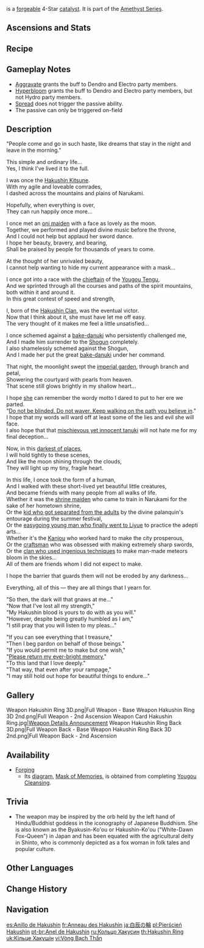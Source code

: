 {{Weapon Infobox
|title          = Haku&shy;shin Ring
|id             = 14414
|image          = <gallery>
Weapon Hakushin Ring.png|Base
Weapon Hakushin Ring 2nd.png|2nd Ascension
</gallery>
|series         = Amethyst
|type           = Catalyst
|releaseDate    = 2021-07-21
|quality        = 4
|obtain         = Forging
|diagram        = [[Sacred Sakura Cleansing Ritual]] Quest Series
|2nd_stat_type  = Energy Recharge
|base_atk       = 44
|2nd_stat       = 6.7%
|passive        = Sakura Saiguu
|effect         = After the character equipped with this weapon triggers an Electro elemental reaction, nearby party members of an Elemental Type involved in the elemental reaction receive a (var1)% Elemental DMG Bonus for their element, lasting 6s. Elemental Bonuses gained in this way cannot be stacked.
|eff_att1       = Elemental Reaction Dependent
|eff_rank1_var1 = 10
|eff_rank2_var1 = 12.5
|eff_rank3_var1 = 15
|eff_rank4_var1 = 17.5
|eff_rank5_var1 = 20
}}
{{Description|A catalyst that carries the memory of the Kitsune Saiguu of ancient times. However, this device is but an impoverished vessel for the full breadth of her thought.}}
{{Lang|'''Hakushin Ring'''|ja=白辰の輪|ja_rm=Hakushin no Wa}} is a [[forge]]able 4-Star [[catalyst]]. It is part of the [[Amethyst Series]].

==Ascensions and Stats==
{{Weapon Ascensions and Stats
|ascendMat1 = Coral Branch of a Distant Sea
|ascendMat2 = Jeweled Branch of a Distant Sea
|ascendMat3 = Jade Branch of a Distant Sea
|ascendMat4 = Golden Branch of a Distant Sea
|bossMat1   = Dismal Prism
|bossMat2   = Crystal Prism
|bossMat3   = Polarizing Prism
|commonMat1 = Divining Scroll
|commonMat2 = Sealed Scroll
|commonMat3 = Forbidden Curse Scroll
}}

==Recipe==
{{Recipe
|type = Forging
|Northlander Catalyst Billet = 1
|Amethyst Lump = 50
|White Iron Chunk = 50
|Mora = 500
|time = 10s
|sort = Northlander Catalyst Billet;Amethyst Lump;White Iron Chunk;Mora
}}

==Gameplay Notes==
* [[Aggravate]] grants the buff to Dendro and Electro party members.
* [[Hyperbloom]] grants the buff to Dendro and Electro party members, but not Hydro party members.
* [[Spread]] does not trigger the passive ability.
* The passive can only be triggered on-field

==Description==
"People come and go in such haste, like dreams that stay in the night and leave in the morning."

This simple and ordinary life...<br>
Yes, I think I've lived it to the full.

I was once the [[Kitsune Saiguu|Hakushin Kitsune]].<br>
With my agile and loveable comrades,<br>
I dashed across the mountains and plains of Narukami.

Hopefully, when everything is over,<br>
They can run happily once more...

I once met an [[Chiyo|oni maiden]] with a face as lovely as the moon.<br>
Together, we performed and played divine music before the throne,<br>
And I could not help but applaud her sword dance.<br>
I hope her beauty, bravery, and bearing,<br>
Shall be praised by people for thousands of years to come.

At the thought of her unrivaled beauty,<br>
I cannot help wanting to hide my current appearance with a mask...

I once got into a race with the [[Reizenbou|chieftain]] of the [[Yougou Tengu]],<br>
And we sprinted through all the courses and paths of the spirit mountains, both within it and around it.<br>
In this great contest of speed and strength,

I, born of the [[Hakushin Clan]], was the eventual victor.<br>
Now that I think about it, she must have let me off easy.<br>
The very thought of it makes me feel a little unsatisfied...

I once schemed against a [[Ioroi|bake-danuki]] who persistently challenged me,<br>
And I made him surrender to the [[Ei|Shogun]] completely.<br>
I also shamelessly schemed against the Shogun,<br>
And I made her put the great [[bake-danuki]] under her command.

That night, the moonlight swept the [[Tenshukaku|imperial garden]], through branch and petal,<br>
Showering the courtyard with pearls from heaven.<br>
That scene still glows brightly in my shallow heart...

I hope [[Ei|she]] can remember the wordy motto I dared to put to her ere we parted.<br>
"[[Yougou Cleansing|Do not be blinded. Do not waver. Keep walking on the path you believe in]]."<br>
I hope that my words will ward off at least some of the lies and evil she will face.<br>
I also hope that that [[Ioroi|mischievous yet innocent tanuki]] will not hate me for my final deception...

Now, in this [[The Abyss|darkest of places]],<br>
I will hold tightly to these scenes,<br>
And like the moon shining through the clouds,<br>
They will light up my tiny, fragile heart.

In this life, I once took the form of a human,<br>
And I walked with these short-lived yet beautiful little creatures,<br>
And became friends with many people from all walks of life.<br>
Whether it was the [[Asase Hibiki|shrine maiden]] who came to train in Narukami for the sake of her hometown shrine,<br>
Or the [[Retracing Bolide|kid who got separated from the adults]] by the divine palanquin's entourage during the summer festival,<br>
Or the [[Kamuna Harunosuke|easygoing young man who finally went to Liyue]] to practice the adepti arts...<br>
Whether it's the [[Hiiragi Hiroshi|Kanjou]] who worked hard to make the city prosperous,<br>
Or the [[Mikoshi Nagamasa|craftsman]] who was obsessed with making extremely sharp swords,<br>
Or the [[Naganohara Family|clan who used ingenious techniques]] to make man-made meteors bloom in the skies...<br>
All of them are friends whom I did not expect to make.

I hope the barrier that guards them will not be eroded by any darkness...

Everything, all of this &mdash; they are all things that I yearn for.

"So then, the dark will that gnaws at me..."<br>
"Now that I've lost all my strength,"<br>
"My Hakushin blood is yours to do with as you will."<br>
"However, despite being greatly humbled as I am,"<br>
"I still pray that you will listen to my pleas..."

"If you can see everything that I treasure,"<br>
"Then I beg pardon on behalf of those beings."<br>
"If you would permit me to make but one wish,"<br>
"[[Hanachirusato|Please return my ever-bright memory]],"<br>
"To this land that I love deeply."<br>
"That way, that even after your rampage,"<br>
"I may still hold out hope for beautiful things to endure..."

==Gallery==
<gallery>
Weapon Hakushin Ring 3D.png|Full Weapon - Base
Weapon Hakushin Ring 3D 2nd.png|Full Weapon - 2nd Ascension
Weapon Card Hakushin Ring.jpg|[https://www.hoyolab.com/article/568805 Weapon Details Announcement]
Weapon Hakushin Ring Back 3D.png|Full Weapon Back - Base
Weapon Hakushin Ring Back 3D 2nd.png|Full Weapon Back - 2nd Ascension
</gallery>

==Availability==
*[[Forging]]
**Its [[diagram]], [[Mask of Memories]], is obtained from completing [[Yougou Cleansing]].

==Trivia==
*The weapon may be inspired by the orb {{Lang|{{w|Cintamani|Nyoi Houju}}|sa=चिंतामणि|sa_rm=Cintāmaṇi|sa_tl=Wish-Fulfilling Gem|ja=如意宝珠|ja_tl=As-One-Wishes Jewel|sort=ja,sa}} held by the left hand of Hindu/Buddhist goddess {{w|Dakini}} in the iconography of Japanese Buddhism. She is also known as the Byakusin-Ko'ou or Hakushin-Ko'ou ("White-Dawn Fox-Queen") in Japan and has been equated with the agricultural deity {{w|Inari Ōkami|Inari}} in Shinto, who is commonly depicted as a fox woman in folk tales and popular culture.

==Other Languages==
{{Other Languages

|1_en    = Hakushin Ring
|1_zhs   = 白辰之环
|1_zhs_rm = Báichén zhī Huán
|1_zht   = 白辰之環
|1_zht_rm = Báichén zhī Huán
|1_zh_tl = Hakushin Ring
|1_ja    = 白辰の輪
|1_ja_rm = Hakushin no Wa
|1_ja_tl = Hakushin Ring
|1_ko    = 하쿠신의 고리
|1_ko_rm = Hakusin-ui Gori
|1_ko_tl = Ring of Hakushin
|1_es    = Anillo de Hakushin
|1_es_tl = Hakushin Ring
|1_fr    = Anneau des Hakushin
|1_fr_tl = Hakushin Ring
|1_ru    = Кольцо Хакусин
|1_ru_tl = Hakushin Ring
|1_th    = Hakushin Ring
|1_vi    = Vòng Bạch Thần
|1_vi_tl = Ring of the White God
|1_de    = Hakushin-Ring
|1_de_tl = Hakushin Ring
|1_id    = Hakushin Ring
|1_pt    = Anel de Hakushin
|1_pt_tl = Hakushin's Ring
|1_tr    = Hakushin Yüzüğü
|1_tr_tl = Hakushin Ring
|1_it    = Anello di Hakushin
|1_it_tl = Hakushin Ring

|2_en    = Sakura Saiguu
|2_zhs   = 樱之斋宫
|2_zhs_rm = Yīng zhī Zhāigōng
|2_zht   = 櫻之齋宮
|2_zht_rm = Yīng zhī Zhāigōng
|2_zh_tl = Cherry Blossom Saiguu
|2_ja    = 櫻の斎宮
|2_ja_rm = Sakura no Saiguu
|2_ja_tl = Cherry Blossom Saiguu
|2_ko    = 벚꽃 재궁
|2_ko_tl = Cherry Blossom Saiguu
|2_es    = Palacio del Cerezo
|2_es_tl = Cherry Palace
|2_fr    = Palais des cerisiers
|2_fr_tl = Palace of the Cherry Trees
|2_ru    = Дворец сакуры
|2_ru_tl = Sakura Palace
|2_th    = Sakura Palace
|2_vi    = Sakura Saiguu
|2_de    = Sakura-Palast
|2_de_tl = Sakura Palace
|2_id    = Sakura Palace
|2_pt    = Palácio de Sakura
|2_pt_tl = 
|2_tr    = Kiraz Çiçeği Tapınağı
|2_tr_tl = Cherry Tree Temple
|2_it    = Palazzo dei sakura
|2_it_tl = Sakura Palace
}}

==Change History==
{{Change History|2.0}}

==Navigation==
{{Weapons by Series Navbox|series=Amethyst}}
{{Weapon Navbox|Catalysts}}

[[es:Anillo de Hakushin]]
[[fr:Anneau des Hakushin]]
[[ja:白辰の輪]]
[[pl:Pierścień Hakushin]]
[[pt-br:Anel de Hakushin]]
[[ru:Кольцо Хакусин]]
[[th:Hakushin Ring]]
[[uk:Кільце Хакушін]]
[[vi:Vòng Bạch Thần]]